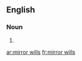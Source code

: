 ==English==

===Noun===
{{head|en|plural|head=[[mirror]] [[will]]s}}

# {{plural of|mirror will|lang=en|nocat=1}}

[[ar:mirror wills]]
[[fr:mirror wills]]